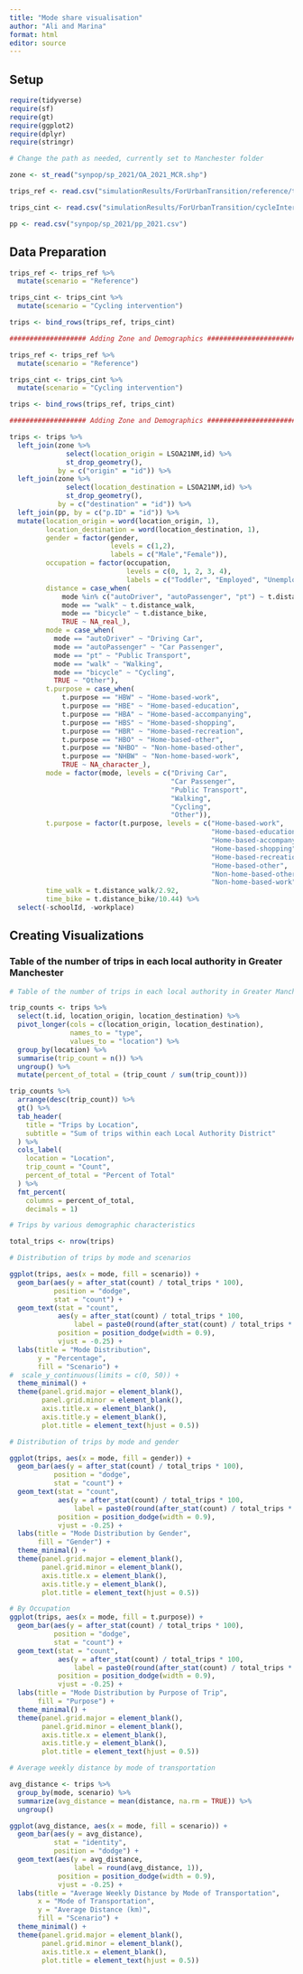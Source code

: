 ```yaml
---
title: "Mode share visualisation"
author: "Ali and Marina"
format: html
editor: source
---
```


## Setup
```r
require(tidyverse)
require(sf)
require(gt)
require(ggplot2)
require(dplyr)
require(stringr)

# Change the path as needed, currently set to Manchester folder

zone <- st_read("synpop/sp_2021/OA_2021_MCR.shp")

trips_ref <- read.csv("simulationResults/ForUrbanTransition/reference/travel_demand_mito/trips.csv")

trips_cint <- read.csv("simulationResults/ForUrbanTransition/cycleIntervention/travel_demand_mito/trips.csv")

pp <- read.csv("synpop/sp_2021/pp_2021.csv")
```

## Data Preparation

```r

trips_ref <- trips_ref %>% 
  mutate(scenario = "Reference")

trips_cint <- trips_cint %>% 
  mutate(scenario = "Cycling intervention")

trips <- bind_rows(trips_ref, trips_cint)

################### Adding Zone and Demographics ########################

trips_ref <- trips_ref %>% 
  mutate(scenario = "Reference")

trips_cint <- trips_cint %>% 
  mutate(scenario = "Cycling intervention")

trips <- bind_rows(trips_ref, trips_cint)

################### Adding Zone and Demographics ########################

trips <- trips %>% 
  left_join(zone %>% 
              select(location_origin = LSOA21NM,id) %>% 
              st_drop_geometry(),
            by = c("origin" = "id")) %>% 
  left_join(zone %>% 
              select(location_destination = LSOA21NM,id) %>% 
              st_drop_geometry(),
            by = c("destination" = "id")) %>% 
  left_join(pp, by = c("p.ID" = "id")) %>% 
  mutate(location_origin = word(location_origin, 1),
         location_destination = word(location_destination, 1),
         gender = factor(gender,
                         levels = c(1,2),
                         labels = c("Male","Female")),
         occupation = factor(occupation,
                             levels = c(0, 1, 2, 3, 4),
                             labels = c("Toddler", "Employed", "Unemployed", "Student", "Retiree")),
         distance = case_when(
             mode %in% c("autoDriver", "autoPassenger", "pt") ~ t.distance_auto,
             mode == "walk" ~ t.distance_walk,
             mode == "bicycle" ~ t.distance_bike,
             TRUE ~ NA_real_),
         mode = case_when(
           mode == "autoDriver" ~ "Driving Car",
           mode == "autoPassenger" ~ "Car Passenger",
           mode == "pt" ~ "Public Transport",
           mode == "walk" ~ "Walking",
           mode == "bicycle" ~ "Cycling",
           TRUE ~ "Other"),
         t.purpose = case_when(
             t.purpose == "HBW" ~ "Home-based-work",
             t.purpose == "HBE" ~ "Home-based-education",
             t.purpose == "HBA" ~ "Home-based-accompanying",
             t.purpose == "HBS" ~ "Home-based-shopping",
             t.purpose == "HBR" ~ "Home-based-recreation",
             t.purpose == "HBO" ~ "Home-based-other",
             t.purpose == "NHBO" ~ "Non-home-based-other",
             t.purpose == "NHBW" ~ "Non-home-based-work",
             TRUE ~ NA_character_),
         mode = factor(mode, levels = c("Driving Car", 
                                        "Car Passenger", 
                                        "Public Transport", 
                                        "Walking", 
                                        "Cycling", 
                                        "Other")),
         t.purpose = factor(t.purpose, levels = c("Home-based-work", 
                                                  "Home-based-education", 
                                                  "Home-based-accompanying", 
                                                  "Home-based-shopping", 
                                                  "Home-based-recreation", 
                                                  "Home-based-other", 
                                                  "Non-home-based-other", 
                                                  "Non-home-based-work")),
         time_walk = t.distance_walk/2.92,
         time_bike = t.distance_bike/10.44) %>% 
  select(-schoolId, -workplace)

```

## Creating Visualizations

### Table of the number of trips in each local authority in Greater Manchester

```r
# Table of the number of trips in each local authority in Greater Manchester

trip_counts <- trips %>%
  select(t.id, location_origin, location_destination) %>%
  pivot_longer(cols = c(location_origin, location_destination),
               names_to = "type",
               values_to = "location") %>%
  group_by(location) %>%
  summarise(trip_count = n()) %>% 
  ungroup() %>% 
  mutate(percent_of_total = (trip_count / sum(trip_count)))

trip_counts %>%
  arrange(desc(trip_count)) %>% 
  gt() %>%
  tab_header(
    title = "Trips by Location",
    subtitle = "Sum of trips within each Local Authority District"
  ) %>%
  cols_label(
    location = "Location",
    trip_count = "Count",
    percent_of_total = "Percent of Total"
  ) %>% 
  fmt_percent(
    columns = percent_of_total,
    decimals = 1)

# Trips by various demographic characteristics

total_trips <- nrow(trips)

# Distribution of trips by mode and scenarios 

ggplot(trips, aes(x = mode, fill = scenario)) +
  geom_bar(aes(y = after_stat(count) / total_trips * 100), 
           position = "dodge", 
           stat = "count") + 
  geom_text(stat = "count", 
            aes(y = after_stat(count) / total_trips * 100, 
                label = paste0(round(after_stat(count) / total_trips * 100, 1), "%")),
            position = position_dodge(width = 0.9), 
            vjust = -0.25) + 
  labs(title = "Mode Distribution",
       y = "Percentage",
       fill = "Scenario") +
#  scale_y_continuous(limits = c(0, 50)) +  
  theme_minimal() +
  theme(panel.grid.major = element_blank(),
        panel.grid.minor = element_blank(),
        axis.title.x = element_blank(),
        axis.title.y = element_blank(),
        plot.title = element_text(hjust = 0.5))

# Distribution of trips by mode and gender

ggplot(trips, aes(x = mode, fill = gender)) +
  geom_bar(aes(y = after_stat(count) / total_trips * 100), 
           position = "dodge", 
           stat = "count") + 
  geom_text(stat = "count", 
            aes(y = after_stat(count) / total_trips * 100, 
                label = paste0(round(after_stat(count) / total_trips * 100, 1), "%")),
            position = position_dodge(width = 0.9), 
            vjust = -0.25) + 
  labs(title = "Mode Distribution by Gender",
       fill = "Gender") +
  theme_minimal() +
  theme(panel.grid.major = element_blank(),
        panel.grid.minor = element_blank(),
        axis.title.x = element_blank(),
        axis.title.y = element_blank(),
        plot.title = element_text(hjust = 0.5))

# By Occupation
ggplot(trips, aes(x = mode, fill = t.purpose)) +
  geom_bar(aes(y = after_stat(count) / total_trips * 100), 
           position = "dodge", 
           stat = "count") + 
  geom_text(stat = "count", 
            aes(y = after_stat(count) / total_trips * 100, 
                label = paste0(round(after_stat(count) / total_trips * 100, 1), "%")),
            position = position_dodge(width = 0.9), 
            vjust = -0.25) + 
  labs(title = "Mode Distribution by Purpose of Trip",
       fill = "Purpose") +
  theme_minimal() +
  theme(panel.grid.major = element_blank(),
        panel.grid.minor = element_blank(),
        axis.title.x = element_blank(),
        axis.title.y = element_blank(),
        plot.title = element_text(hjust = 0.5))

# Average weekly distance by mode of transportation

avg_distance <- trips %>%
  group_by(mode, scenario) %>%
  summarize(avg_distance = mean(distance, na.rm = TRUE)) %>%
  ungroup()

ggplot(avg_distance, aes(x = mode, fill = scenario)) +
  geom_bar(aes(y = avg_distance),
           stat = "identity", 
           position = "dodge") +
  geom_text(aes(y = avg_distance, 
                label = round(avg_distance, 1)), 
            position = position_dodge(width = 0.9), 
            vjust = -0.25) +
  labs(title = "Average Weekly Distance by Mode of Transportation",
       x = "Mode of Transportation",
       y = "Average Distance (km)",
       fill = "Scenario") +
  theme_minimal() +
  theme(panel.grid.major = element_blank(),
        panel.grid.minor = element_blank(),
        axis.title.x = element_blank(),
        plot.title = element_text(hjust = 0.5))

```

